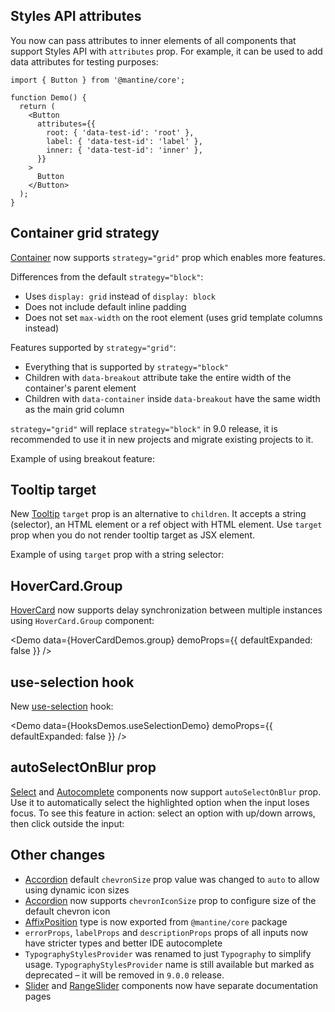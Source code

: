 

## Styles API attributes

You now can pass attributes to inner elements of all components that support Styles API with `attributes` prop.
For example, it can be used to add data attributes for testing purposes:

```tsx
import { Button } from '@mantine/core';

function Demo() {
  return (
    <Button
      attributes={{
        root: { 'data-test-id': 'root' },
        label: { 'data-test-id': 'label' },
        inner: { 'data-test-id': 'inner' },
      }}
    >
      Button
    </Button>
  );
}
```

## Container grid strategy

[Container](/core/container) now supports `strategy="grid"` prop which enables more
features.

Differences from the default `strategy="block"`:
- Uses `display: grid` instead of `display: block`
- Does not include default inline padding
- Does not set `max-width` on the root element (uses grid template columns instead)

Features supported by `strategy="grid"`:
- Everything that is supported by `strategy="block"`
- Children with `data-breakout` attribute take the entire width of the container's parent element
- Children with `data-container` inside `data-breakout` have the same width as the main grid column

`strategy="grid"` will replace `strategy="block"` in 9.0 release, it is
recommended to use it in new projects and migrate existing projects to it.

Example of using breakout feature:

<Demo data={ContainerDemos.breakout} />

## Tooltip target

New [Tooltip](/core/tooltip) `target` prop is an alternative to `children`. It accepts a string (selector),
an HTML element or a ref object with HTML element. Use `target` prop when you do
not render tooltip target as JSX element.

Example of using `target` prop with a string selector:

<Demo data={TooltipDemos.target} />

## HoverCard.Group

[HoverCard](/core/hover-card) now supports delay synchronization between multiple instances using `HoverCard.Group` component:

<Demo data={HoverCardDemos.group} demoProps={{ defaultExpanded: false }} />

## use-selection hook

New [use-selection](/hooks/use-selection) hook:

<Demo data={HooksDemos.useSelectionDemo} demoProps={{ defaultExpanded: false }} />

## autoSelectOnBlur prop

[Select](/core/select) and [Autocomplete](/core/autocomplete) components now support `autoSelectOnBlur` prop.
Use it to automatically select the highlighted option when the input loses focus.
To see this feature in action: select an option with up/down arrows, then click outside the input:

<Demo data={SelectDemos.autoSelectOnBlur} />

## Other changes

- [Accordion](/core/accordion) default `chevronSize` prop value was changed to `auto` to allow using dynamic icon sizes
- [Accordion](/core/accordion) now supports `chevronIconSize` prop to configure size of the default chevron icon
- [AffixPosition](/core/affix) type is now exported from `@mantine/core` package
- `errorProps`, `labelProps` and `descriptionProps` props of all inputs now have stricter types and better IDE autocomplete
- `TypographyStylesProvider` was renamed to just `Typography` to simplify usage. `TypographyStylesProvider` name is still available but marked as deprecated – it will be removed in `9.0.0` release.
- [Slider](/core/slider) and [RangeSlider](/core/range-slider) components now have separate documentation pages